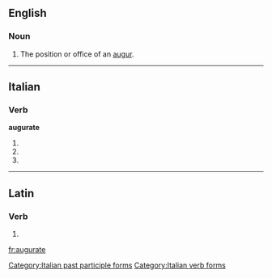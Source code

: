 ==English==

===Noun===
{{en-noun}}

# The position or office of an [[augur]].
#: {{rfquotek|Merivale}}

{{Webster 1913}}

----

==Italian==

===Verb===
'''augurate'''

# {{conjugation of|augurare||2|p|pres|ind|lang=it}}
# {{conjugation of|augurare||2|p|imp|lang=it}}
# {{form of|[[feminine|Feminine]] plural|augurato}}

[[Category:Italian past participle forms]]
[[Category:Italian verb forms]]

----

==Latin==

===Verb===
{{la-verb-form|augurāte}}

# {{conjugation of|auguro|augurō|1|p|pres|act|imp|lang=la}}

[[fr:augurate]]